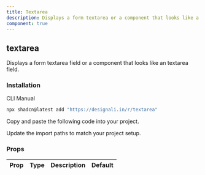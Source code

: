```yaml
---
title: Textarea
description: Displays a form textarea or a component that looks like a textarea.
component: true
---
```


<div className="grid gap-3 lg:grid-cols-2 xl:grid-cols-3">
  <ComponentPreview name="textarea-01" />
  <ComponentPreview name="textarea-02" />
  <ComponentPreview name="textarea-03" />
  <ComponentPreview name="textarea-04" />
  <ComponentPreview name="textarea-05" />
  <ComponentPreview name="textarea-06" />
  <ComponentPreview name="textarea-07" />
  <ComponentPreview name="textarea-08" />
  <ComponentPreview name="textarea-09" />
  <ComponentPreview name="textarea-10" />
  <ComponentPreview name="textarea-11" />
  <ComponentPreview name="textarea-12" />
  <ComponentPreview name="textarea-13" />
  <ComponentPreview name="textarea-14" />
  <ComponentPreview name="textarea-15" />
  <ComponentPreview name="textarea-16" />
  <ComponentPreview name="textarea-17" />
  <ComponentPreview name="textarea-18" />
  <ComponentPreview name="textarea-19" />
</div>

## textarea

Displays a form textarea field or a component that looks like an textarea field.

### Installation

<Tabs defaultValue="cli">

<TabsList>
  <TabsTrigger value="cli">CLI</TabsTrigger>
  <TabsTrigger value="manual">Manual</TabsTrigger>
</TabsList>
<TabsContent value="cli">

```bash
npx shadcn@latest add "https://designali.in/r/textarea"
```

</TabsContent>

<TabsContent value="manual">

<Steps>

<Step>Copy and paste the following code into your project.</Step>

<ComponentSource name="textarea" />

<Step>Update the import paths to match your project setup.</Step>

</Steps>

</TabsContent>

</Tabs>

### Props

| Prop | Type | Description | Default |
| ---- | ---- | ----------- | ------- |

